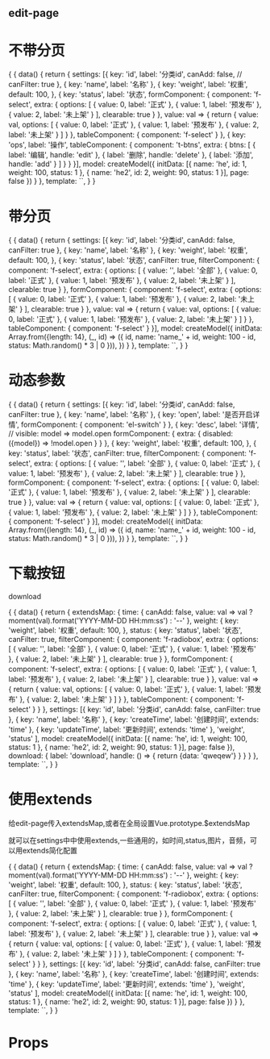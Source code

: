 
<Meta title="edit-page" component={editPage} />

## edit-page

# 不带分页

<Preview>
  <Story name="不带分页">
  {
    {
      data() {
        return {
          settings: [{
            key: 'id',
            label: '分类id',
            canAdd: false,
            // canFilter: true
          }, {
            key: 'name',
            label: '名称'
          }, {
            key: 'weight',
            label: '权重',
            default: 100,
          }, {
            key: 'status',
            label: '状态',
            formComponent: {
              component: 'f-select',
              extra: {
                options: [
                  {
                      value: 0,
                      label: '正式'
                  },
                  {
                      value: 1,
                      label: '预发布'
                  },
                  {
                      value: 2,
                      label: '未上架'
                  }
                ],
                clearable: true
              }
            },
            value: val => {
              return {
                value: val,
                options: [
                  {
                      value: 0,
                      label: '正式'
                  },
                  {
                      value: 1,
                      label: '预发布'
                  },
                  {
                      value: 2,
                      label: '未上架'
                  }
                ]
              }
            },
            tableComponent: {
              component: 'f-select'
            }
          }, {
            key: 'ops',
            label: '操作',
            tableComponent: {
              component: 't-btns',
              extra: {
                btns: [
                  {
                    label: '编辑',
                    handle: 'edit'
                  },
                  {
                    label: '删除',
                    handle: 'delete'
                  },
                  {
                    label: '添加',
                    handle: 'add'
                  }
                ]
              }
            }
          }],
          model: createModel({
            initData: [{
              name: 'he',
              id: 1,
              weight: 100,
              status: 1
            }, {
              name: 'he2',
              id: 2,
              weight: 90,
              status: 1
            }],
            page: false
          })
        }
      },
      template: `<edit-page showIndex :page="false" v-bind="model" title="分类" :settings="settings" />`,
    }
  }
  </Story>
</Preview>

# 带分页

<Preview>
  <Story name="带分页">
  {
    {
      data() {
        return {
          settings: [{
            key: 'id',
            label: '分类id',
            canAdd: false,
            canFilter: true
          }, {
            key: 'name',
            label: '名称'
          }, {
            key: 'weight',
            label: '权重',
            default: 100,
          }, {
            key: 'status',
            label: '状态',
            canFilter: true,
            filterComponent: {
              component: 'f-select',
              extra: {
                options: [
                  {
                      value: '',
                      label: '全部'
                  },
                  {
                      value: 0,
                      label: '正式'
                  },
                  {
                      value: 1,
                      label: '预发布'
                  },
                  {
                      value: 2,
                      label: '未上架'
                  }
                ],
                clearable: true
              }
            },
            formComponent: {
              component: 'f-select',
              extra: {
                options: [
                  {
                      value: 0,
                      label: '正式'
                  },
                  {
                      value: 1,
                      label: '预发布'
                  },
                  {
                      value: 2,
                      label: '未上架'
                  }
                ],
                clearable: true
              }
            },
            value: val => {
              return {
                value: val,
                options: [
                  {
                      value: 0,
                      label: '正式'
                  },
                  {
                      value: 1,
                      label: '预发布'
                  },
                  {
                      value: 2,
                      label: '未上架'
                  }
                ]
              }
            },
            tableComponent: {
              component: 'f-select'
            }
          }],
          model: createModel({
            initData: Array.from({length: 14}, (_, id) => ({
              id,
              name: 'name_' + id,
              weight: 100 - id,
              status: Math.random() * 3 | 0
            })),
          })
        }
      },
      template: `<edit-page showIndex v-bind="model" title="分类" :settings="settings" />`,
    }
  }
  </Story>
</Preview>



# 动态参数

<Preview>
  <Story name="动态参数">
  {
    {
      data() {
        return {
          settings: [{
            key: 'id',
            label: '分类id',
            canAdd: false,
            canFilter: true
          }, {
            key: 'name',
            label: '名称'
          }, {
            key: 'open',
            label: '是否开启详情',
            formComponent: {
              component: 'el-switch'
            }
          }, {
            key: 'desc',
            label: '详情',
            // visible: model => model.open
            formComponent: {
              extra: {
                disabled: ({model}) => !model.open
              }
            }
          }, {
            key: 'weight',
            label: '权重',
            default: 100,
          }, {
            key: 'status',
            label: '状态',
            canFilter: true,
            filterComponent: {
              component: 'f-select',
              extra: {
                options: [
                  {
                      value: '',
                      label: '全部'
                  },
                  {
                      value: 0,
                      label: '正式'
                  },
                  {
                      value: 1,
                      label: '预发布'
                  },
                  {
                      value: 2,
                      label: '未上架'
                  }
                ],
                clearable: true
              }
            },
            formComponent: {
              component: 'f-select',
              extra: {
                options: [
                  {
                      value: 0,
                      label: '正式'
                  },
                  {
                      value: 1,
                      label: '预发布'
                  },
                  {
                      value: 2,
                      label: '未上架'
                  }
                ],
                clearable: true
              }
            },
            value: val => {
              return {
                value: val,
                options: [
                  {
                      value: 0,
                      label: '正式'
                  },
                  {
                      value: 1,
                      label: '预发布'
                  },
                  {
                      value: 2,
                      label: '未上架'
                  }
                ]
              }
            },
            tableComponent: {
              component: 'f-select'
            }
          }],
          model: createModel({
            initData: Array.from({length: 14}, (_, id) => ({
              id,
              name: 'name_' + id,
              weight: 100 - id,
              status: Math.random() * 3 | 0
            })),
          })
        }
      },
      template: `<edit-page v-bind="model" title="分类" :settings="settings" />`,
    }
  }
  </Story>
</Preview>

# 下载按钮

download

<Preview>
  <Story name="download">
  {
    {
      data() {
        return {
          extendsMap: {
            time: {
              canAdd: false,
              value: val => val ? moment(val).format('YYYY-MM-DD HH:mm:ss') : '--'
            },
            weight: {
              key: 'weight',
              label: '权重',
              default: 100,
            },
            status: {
              key: 'status',
              label: '状态',
              canFilter: true,
              filterComponent: {
                component: 'f-radiobox',
                extra: {
                  options: [
                    {
                        value: '',
                        label: '全部'
                    },
                    {
                        value: 0,
                        label: '正式'
                    },
                    {
                        value: 1,
                        label: '预发布'
                    },
                    {
                        value: 2,
                        label: '未上架'
                    }
                  ],
                  clearable: true
                }
              },
              formComponent: {
                component: 'f-select',
                extra: {
                  options: [
                    {
                        value: 0,
                        label: '正式'
                    },
                    {
                        value: 1,
                        label: '预发布'
                    },
                    {
                        value: 2,
                        label: '未上架'
                    }
                  ],
                  clearable: true
                }
              },
              value: val => {
                return {
                  value: val,
                  options: [
                    {
                        value: 0,
                        label: '正式'
                    },
                    {
                        value: 1,
                        label: '预发布'
                    },
                    {
                        value: 2,
                        label: '未上架'
                    }
                  ]
                }
              },
              tableComponent: {
                component: 'f-select'
              }
            }
          },
          settings: [{
            key: 'id',
            label: '分类id',
            canAdd: false,
            canFilter: true
          }, {
            key: 'name',
            label: '名称'
          }, {
            key: 'createTime',
            label: '创建时间',
            extends: 'time'
          }, {
            key: 'updateTime',
            label: '更新时间',
            extends: 'time'
          },
          'weight',
          'status'
          ],
          model: createModel({
            initData: [{
              name: 'he',
              id: 1,
              weight: 100,
              status: 1
            }, {
              name: 'he2',
              id: 2,
              weight: 90,
              status: 1
            }],
            page: false
          }),
          download: {
            label: 'download',
            handle: () => {
              return {data: 'qweqew'}
            }
          }
        }
      },
      template: `<edit-page :download="download" :extendsMap="extendsMap" :page="false" v-bind="model" title="分类" :settings="settings" />`,
    }
  }
  </Story>
</Preview>

# 使用extends

给edit-page传入extendsMap,或者在全局设置Vue.prototype.$extendsMap

就可以在settings中中使用extends,一些通用的，如时间,status,图片，音频，可以用extends简化配置

<Preview>
  <Story name="extend">
  {
    {
      data() {
        return {
          extendsMap: {
            time: {
              canAdd: false,
              value: val => val ? moment(val).format('YYYY-MM-DD HH:mm:ss') : '--'
            },
            weight: {
              key: 'weight',
              label: '权重',
              default: 100,
            },
            status: {
              key: 'status',
              label: '状态',
              canFilter: true,
              filterComponent: {
                component: 'f-radiobox',
                extra: {
                  options: [
                    {
                        value: '',
                        label: '全部'
                    },
                    {
                        value: 0,
                        label: '正式'
                    },
                    {
                        value: 1,
                        label: '预发布'
                    },
                    {
                        value: 2,
                        label: '未上架'
                    }
                  ],
                  clearable: true
                }
              },
              formComponent: {
                component: 'f-select',
                extra: {
                  options: [
                    {
                        value: 0,
                        label: '正式'
                    },
                    {
                        value: 1,
                        label: '预发布'
                    },
                    {
                        value: 2,
                        label: '未上架'
                    }
                  ],
                  clearable: true
                }
              },
              value: val => {
                return {
                  value: val,
                  options: [
                    {
                        value: 0,
                        label: '正式'
                    },
                    {
                        value: 1,
                        label: '预发布'
                    },
                    {
                        value: 2,
                        label: '未上架'
                    }
                  ]
                }
              },
              tableComponent: {
                component: 'f-select'
              }
            }
          },
          settings: [{
            key: 'id',
            label: '分类id',
            canAdd: false,
            canFilter: true
          }, {
            key: 'name',
            label: '名称'
          }, {
            key: 'createTime',
            label: '创建时间',
            extends: 'time'
          }, {
            key: 'updateTime',
            label: '更新时间',
            extends: 'time'
          },
          'weight',
          'status'
          ],
          model: createModel({
            initData: [{
              name: 'he',
              id: 1,
              weight: 100,
              status: 1
            }, {
              name: 'he2',
              id: 2,
              weight: 90,
              status: 1
            }],
            page: false
          })
        }
      },
      template: `<edit-page :extendsMap="extendsMap" :page="false" v-bind="model" title="分类" :settings="settings" />`,
    }
  }
  </Story>
</Preview>

# Props

<Props of={editPage} />